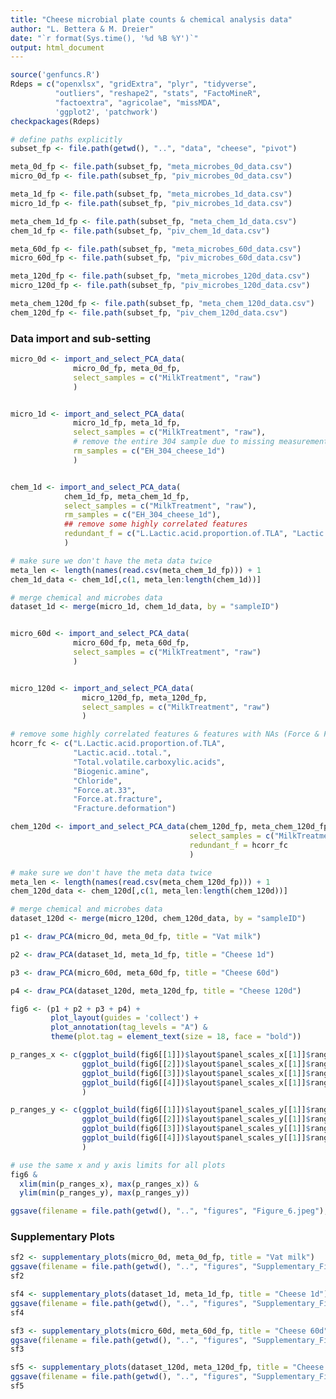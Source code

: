 ```yaml
---
title: "Cheese microbial plate counts & chemical analysis data"
author: "L. Bettera & M. Dreier"
date: "`r format(Sys.time(), '%d %B %Y')`"
output: html_document
---
```



```r
source('genfuncs.R')
Rdeps = c("openxlsx", "gridExtra", "plyr", "tidyverse",
          "outliers", "reshape2", "stats", "FactoMineR",
          "factoextra", "agricolae", "missMDA",
          'ggplot2', 'patchwork')
checkpackages(Rdeps)
```


```r
# define paths explicitly
subset_fp <- file.path(getwd(), "..", "data", "cheese", "pivot")

meta_0d_fp <- file.path(subset_fp, "meta_microbes_0d_data.csv")
micro_0d_fp <- file.path(subset_fp, "piv_microbes_0d_data.csv")

meta_1d_fp <- file.path(subset_fp, "meta_microbes_1d_data.csv")
micro_1d_fp <- file.path(subset_fp, "piv_microbes_1d_data.csv")

meta_chem_1d_fp <- file.path(subset_fp, "meta_chem_1d_data.csv")
chem_1d_fp <- file.path(subset_fp, "piv_chem_1d_data.csv")

meta_60d_fp <- file.path(subset_fp, "meta_microbes_60d_data.csv")
micro_60d_fp <- file.path(subset_fp, "piv_microbes_60d_data.csv")

meta_120d_fp <- file.path(subset_fp, "meta_microbes_120d_data.csv")
micro_120d_fp <- file.path(subset_fp, "piv_microbes_120d_data.csv")

meta_chem_120d_fp <- file.path(subset_fp, "meta_chem_120d_data.csv")
chem_120d_fp <- file.path(subset_fp, "piv_chem_120d_data.csv")
```


### Data import and sub-setting

```r
micro_0d <- import_and_select_PCA_data(
              micro_0d_fp, meta_0d_fp, 
              select_samples = c("MilkTreatment", "raw")
              )


micro_1d <- import_and_select_PCA_data(
              micro_1d_fp, meta_1d_fp, 
              select_samples = c("MilkTreatment", "raw"),
              # remove the entire 304 sample due to missing measurements
              rm_samples = c("EH_304_cheese_1d")
              )


chem_1d <- import_and_select_PCA_data(
            chem_1d_fp, meta_chem_1d_fp, 
            select_samples = c("MilkTreatment", "raw"),
            rm_samples = c("EH_304_cheese_1d"),
            ## remove some highly correlated features
            redundant_f = c("L.Lactic.acid.proportion.of.TLA", "Lactic.acid..total.")
            )

# make sure we don't have the meta data twice
meta_len <- length(names(read.csv(meta_chem_1d_fp))) + 1
chem_1d_data <- chem_1d[,c(1, meta_len:length(chem_1d))]

# merge chemical and microbes data
dataset_1d <- merge(micro_1d, chem_1d_data, by = "sampleID")


micro_60d <- import_and_select_PCA_data(
              micro_60d_fp, meta_60d_fp,
              select_samples = c("MilkTreatment", "raw")
              )


micro_120d <- import_and_select_PCA_data(
                micro_120d_fp, meta_120d_fp,
                select_samples = c("MilkTreatment", "raw")
                )

# remove some highly correlated features & features with NAs (Force & Fracture)
hcorr_fc <- c("L.Lactic.acid.proportion.of.TLA",
              "Lactic.acid..total.",
              "Total.volatile.carboxylic.acids",
              "Biogenic.amine",
              "Chloride",
              "Force.at.33",
              "Force.at.fracture",
              "Fracture.deformation")

chem_120d <- import_and_select_PCA_data(chem_120d_fp, meta_chem_120d_fp, 
                                        select_samples = c("MilkTreatment", "raw"),
                                        redundant_f = hcorr_fc
                                        )

# make sure we don't have the meta data twice
meta_len <- length(names(read.csv(meta_chem_120d_fp))) + 1
chem_120d_data <- chem_120d[,c(1, meta_len:length(chem_120d))]

# merge chemical and microbes data
dataset_120d <- merge(micro_120d, chem_120d_data, by = "sampleID")
```

```r
p1 <- draw_PCA(micro_0d, meta_0d_fp, title = "Vat milk")
```

```r
p2 <- draw_PCA(dataset_1d, meta_1d_fp, title = "Cheese 1d")
```

```r
p3 <- draw_PCA(micro_60d, meta_60d_fp, title = "Cheese 60d")
```

```r
p4 <- draw_PCA(dataset_120d, meta_120d_fp, title = "Cheese 120d")
```

```r
fig6 <- (p1 + p2 + p3 + p4) + 
         plot_layout(guides = 'collect') + 
         plot_annotation(tag_levels = "A") &
         theme(plot.tag = element_text(size = 18, face = "bold"))
```

```r

p_ranges_x <- c(ggplot_build(fig6[[1]])$layout$panel_scales_x[[1]]$range$range,
                ggplot_build(fig6[[2]])$layout$panel_scales_x[[1]]$range$range,
                ggplot_build(fig6[[3]])$layout$panel_scales_x[[1]]$range$range,
                ggplot_build(fig6[[4]])$layout$panel_scales_x[[1]]$range$range
                )

p_ranges_y <- c(ggplot_build(fig6[[1]])$layout$panel_scales_y[[1]]$range$range,
                ggplot_build(fig6[[2]])$layout$panel_scales_y[[1]]$range$range,
                ggplot_build(fig6[[3]])$layout$panel_scales_y[[1]]$range$range,
                ggplot_build(fig6[[4]])$layout$panel_scales_y[[1]]$range$range
                )

# use the same x and y axis limits for all plots
fig6 & 
  xlim(min(p_ranges_x), max(p_ranges_x)) & 
  ylim(min(p_ranges_y), max(p_ranges_y))

ggsave(filename = file.path(getwd(), "..", "figures", "Figure_6.jpeg"), height = 10 , width = 10*1.2)
```

### Supplementary Plots

```r
sf2 <- supplementary_plots(micro_0d, meta_0d_fp, title = "Vat milk")
ggsave(filename = file.path(getwd(), "..", "figures", "Supplementary_Figure_2.jpeg"), height = 10 , width = 10*1.2)
sf2
```

```r
sf4 <- supplementary_plots(dataset_1d, meta_1d_fp, title = "Cheese 1d")
ggsave(filename = file.path(getwd(), "..", "figures", "Supplementary_Figure_4.jpeg"), height = 10 , width = 10*1.2)
sf4
```

```r
sf3 <- supplementary_plots(micro_60d, meta_60d_fp, title = "Cheese 60d")
ggsave(filename = file.path(getwd(), "..", "figures", "Supplementary_Figure_3.jpeg"), height = 10 , width = 10*1.2)
sf3
```

```r
sf5 <- supplementary_plots(dataset_120d, meta_120d_fp, title = "Cheese 120d")
ggsave(filename = file.path(getwd(), "..", "figures", "Supplementary_Figure_5.jpeg"), height = 10 , width = 10*1.2)
sf5
```